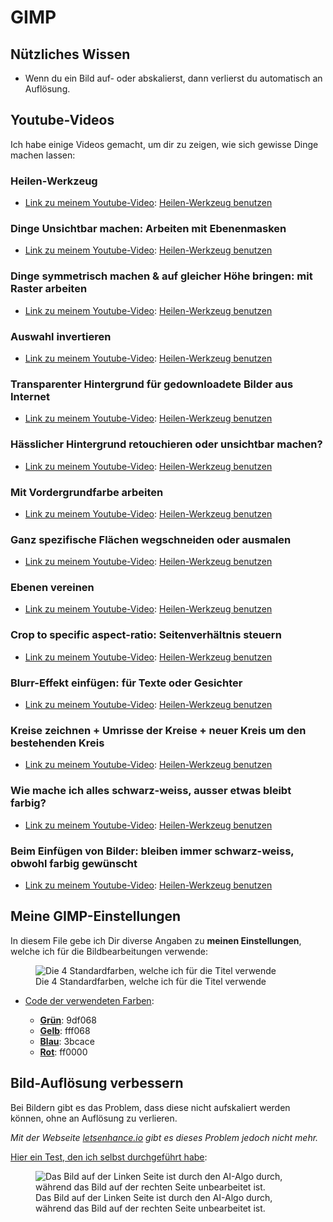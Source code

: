 # GIMP

## Nützliches Wissen

- Wenn du ein Bild auf- oder abskalierst, dann verlierst du automatisch an Auflösung.

## Youtube-Videos

Ich habe einige Videos gemacht, um dir zu zeigen, wie sich gewisse Dinge machen lassen:

### Heilen-Werkzeug

- <u>Link zu meinem Youtube-Video</u>: [Heilen-Werkzeug benutzen](https://www.youtube.com/watch?v=fprxqzKDTTk)

### Dinge Unsichtbar machen: Arbeiten mit Ebenenmasken 

- <u>Link zu meinem Youtube-Video</u>: [Heilen-Werkzeug benutzen](https://www.youtube.com/watch?v=AKmoUygpzSU)

### Dinge symmetrisch machen & auf gleicher Höhe bringen: mit Raster arbeiten

- <u>Link zu meinem Youtube-Video</u>: [Heilen-Werkzeug benutzen](https://www.youtube.com/watch?v=tF6Vuqc86iY)

### Auswahl invertieren

- <u>Link zu meinem Youtube-Video</u>: [Heilen-Werkzeug benutzen](https://www.youtube.com/watch?v=3jN8K7-6PXA)

### Transparenter Hintergrund für gedownloadete Bilder aus Internet

- <u>Link zu meinem Youtube-Video</u>: [Heilen-Werkzeug benutzen](https://www.youtube.com/watch?v=AC6Z0CtkcKw)

### Hässlicher Hintergrund retouchieren oder unsichtbar machen?

- <u>Link zu meinem Youtube-Video</u>: [Heilen-Werkzeug benutzen](https://www.youtube.com/watch?v=MOC2llLs8Tw)

### Mit Vordergrundfarbe arbeiten

- <u>Link zu meinem Youtube-Video</u>: [Heilen-Werkzeug benutzen](https://www.youtube.com/watch?v=B79b8Nq9BUI)

### Ganz spezifische Flächen wegschneiden oder ausmalen

- <u>Link zu meinem Youtube-Video</u>: [Heilen-Werkzeug benutzen](https://www.youtube.com/watch?v=F9GfQ-89fwk)

### Ebenen vereinen

- <u>Link zu meinem Youtube-Video</u>: [Heilen-Werkzeug benutzen](https://www.youtube.com/watch?v=mjR_F5ioAEs)

### Crop to specific aspect-ratio: Seitenverhältnis steuern

- <u>Link zu meinem Youtube-Video</u>: [Heilen-Werkzeug benutzen](https://www.youtube.com/watch?v=Xdi7Lt0GPuw)

### Blurr-Effekt einfügen: für Texte oder Gesichter

- <u>Link zu meinem Youtube-Video</u>: [Heilen-Werkzeug benutzen](https://www.youtube.com/watch?v=NJZfLfQR37c)

### Kreise zeichnen + Umrisse der Kreise + neuer Kreis um den bestehenden Kreis

- <u>Link zu meinem Youtube-Video</u>: [Heilen-Werkzeug benutzen](https://www.youtube.com/watch?v=a7rKwY9ZBs0)

### Wie mache ich alles schwarz-weiss, ausser etwas bleibt farbig?

- <u>Link zu meinem Youtube-Video</u>: [Heilen-Werkzeug benutzen](https://www.youtube.com/watch?v=TKcnQyiDe5I)

### Beim Einfügen von Bilder: bleiben immer schwarz-weiss, obwohl farbig gewünscht

- <u>Link zu meinem Youtube-Video</u>: [Heilen-Werkzeug benutzen](https://www.youtube.com/watch?v=1EgTp-txiQ0)

## Meine GIMP-Einstellungen

In diesem File gebe ich Dir diverse Angaben zu **meinen Einstellungen**, welche ich für die Bildbearbeitungen verwende:

![Die 4 Standardfarben, welche ich für die Titel verwende](./bilder/verwendete-farben.jpg)

- <u>Code der verwendeten Farben</u>:

  - **<u>Grün</u>**: 9df068
  - **<u>Gelb</u>**: fff068
  - **<u>Blau</u>**: 3bcace
  - **<u>Rot</u>**: ff0000
  
## Bild-Auflösung verbessern

Bei Bildern gibt es das Problem, dass diese nicht aufskaliert werden können, ohne an Auflösung zu verlieren.

*Mit der Webseite [letsenhance.io](https://letsenhance.io/) gibt es dieses Problem jedoch nicht mehr.*

<u>Hier ein Test, den ich selbst durchgeführt habe</u>:

![Das Bild auf der Linken Seite ist durch den AI-Algo durch, während das Bild auf der rechten Seite unbearbeitet ist.](./bilder/vergleich-bild-optimierung.jpg)